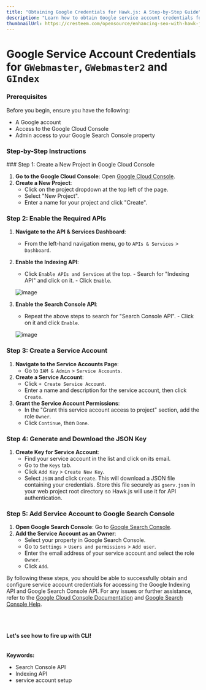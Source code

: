 ```yaml
---
title: "Obtaining Google Credentials for Hawk.js: A Step-by-Step Guide"
description: "Learn how to obtain Google service account credentials for Hawk.js by following these detailed steps. Integrate Hawk.js with the Google Indexing API and Search Console API, ensuring seamless access to powerful SEO tools."
thumbnailUrl: https://cresteem.com/opensource/enhancing-seo-with-hawk-js/thumbnail.png
---
```



# Google Service Account Credentials for `GWebmaster`, `GWebmaster2` and `GIndex`

### Prerequisites

Before you begin, ensure you have the following:

- A Google account
- Access to the Google Cloud Console
- Admin access to your Google Search Console property

### Step-by-Step Instructions

<Steps>
### Step 1: Create a New Project in Google Cloud Console

1. **Go to the Google Cloud Console**: Open [Google Cloud Console](https://console.cloud.google.com/).
2. **Create a New Project**:
   - Click on the project dropdown at the top left of the page.
   - Select "New Project".
   - Enter a name for your project and click "Create".

### Step 2: Enable the Required APIs

1. **Navigate to the API & Services Dashboard**:
   - From the left-hand navigation menu, go to `APIs & Services` > `Dashboard`.
2. **Enable the Indexing API**:
   - Click `Enable APIs and Services` at the top. - Search for "Indexing API" and click on it. - Click `Enable`.
   
   ![image](/img/credential_gindex.png) 
3. **Enable the Search Console API**:
   - Repeat the above steps to search for "Search Console API". - Click on it and click `Enable`.
   
   ![image](/img/credential_gsc.png)

### Step 3: Create a Service Account

1. **Navigate to the Service Accounts Page**:
   - Go to `IAM & Admin` > `Service Accounts`.
2. **Create a Service Account**:
   - Click `+ Create Service Account`.
   - Enter a name and description for the service account, then click `Create`.
3. **Grant the Service Account Permissions**:
   - In the "Grant this service account access to project" section, add the role `Owner`.
   - Click `Continue`, then `Done`.

### Step 4: Generate and Download the JSON Key

1. **Create Key for Service Account**:
   - Find your service account in the list and click on its email.
   - Go to the `Keys` tab.
   - Click `Add Key` > `Create New Key`.
   - Select `JSON` and click `Create`. This will download a JSON file containing your credentials. Store this file securely as `gserv.json` in your web project root directory so Hawk.js will use it for API authentication.

### Step 5: Add Service Account to Google Search Console

1. **Open Google Search Console**: Go to [Google Search Console](https://search.google.com/search-console/).
2. **Add the Service Account as an Owner**:
   - Select your property in Google Search Console.
   - Go to `Settings` > `Users and permissions` > `Add user`.
   - Enter the email address of your service account and select the role `Owner`.
   - Click `Add`.

</Steps>

By following these steps, you should be able to successfully obtain and configure service account credentials for accessing the Google Indexing API and Google Search Console API. For any issues or further assistance, refer to the [Google Cloud Console Documentation](https://cloud.google.com/docs) and [Google Search Console Help](https://support.google.com/webmasters/).

<br />
<br />
<br />
<b>Let's see how to fire up with CLI!</b>



<br />
<br />
<br />
<strong>Keywords:</strong>
<ul className="keywords" >
  <li>Search Console API</li>
  <li>Indexing API</li>
  <li>service account setup</li>
</ul>
